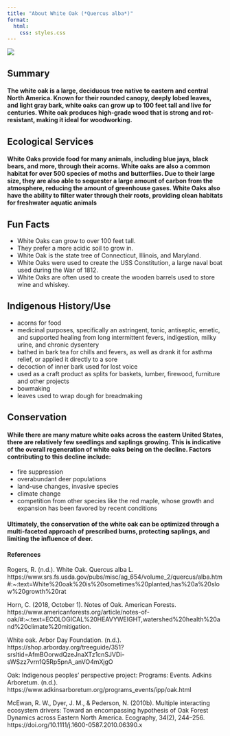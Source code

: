 ```yaml
---
title: "About White Oak (*Quercus alba*)"
format:
  html:
    css: styles.css
---
```


![](White-Oak.jpg)


## Summary

#### The white oak is a large, deciduous tree native to eastern and central North America. Known for their rounded canopy, deeply lobed leaves, and light gray bark, white oaks can grow up to 100 feet tall and live for centuries. White oak produces high-grade wood that is strong and rot-resistant, making it ideal for woodworking.

## Ecological Services

#### White Oaks provide food for many animals, including blue jays, black bears, and more, through their acorns. White oaks are also a common habitat for over 500 species of moths and butterflies. Due to their large size, they are also able to sequester a large amount of carbon from the atmosphere, reducing the amount of greenhouse gases. White Oaks also have the ability to filter water through their roots, providing clean habitats for freshwater aquatic animals

## Fun Facts
* White Oaks can grow to over 100 feet tall. 
* They prefer a more acidic soil to grow in. 
* White Oak is the state tree of Connecticut, Illinois, and Maryland. 
* White Oaks were used to create the USS Constitution, a large naval boat used        during the War of 1812.
* White Oaks are often used to create the wooden barrels used to store wine and       whiskey. 

## Indigenous History/Use
* acorns for food
* medicinal purposes, specifically an astringent, tonic, antiseptic, emetic, and supported healing from long intermittent fevers, indigestion, milky urine, and chronic dysentery
* bathed in bark tea for chills and fevers, as well as drank it for asthma relief, or applied it directly to a sore 
* decoction of inner bark used for lost voice
* used as a craft product as splits for baskets, lumber, firewood, furniture and other projects
* bowmaking
* leaves used to wrap dough for breadmaking

## Conservation

#### While there are many mature white oaks across the eastern United States, there are relatively few seedlings and saplings growing. This is indicative of the overall regeneration of white oaks being on the decline. Factors contributing to this decline include:
* fire suppression
* overabundant deer populations 
* land-use changes, invasive species
* climate change 
* competition from other species like the red maple, whose growth and expansion has been favored by recent conditions

#### Ultimately, the conservation of the white oak can be optimized through a multi-faceted approach of prescribed burns, protecting saplings, and limiting the influence of deer. 

#### References

Rogers, R. (n.d.). White Oak. Quercus alba L. https://www.srs.fs.usda.gov/pubs/misc/ag_654/volume_2/quercus/alba.htm#:~:text=White%20oak%20is%20sometimes%20planted,has%20a%20slow%20growth%20rat 


Horn, C. (2018, October 1). Notes of Oak. American Forests. https://www.americanforests.org/article/notes-of-oak/#:~:text=ECOLOGICAL%20HEAVYWEIGHT,watershed%20health%20and%20climate%20mitigation. 

White oak. Arbor Day Foundation. (n.d.). https://shop.arborday.org/treeguide/351?srsltid=AfmBOorwdQzeJnaXTz1cnSJVDi-sWSzz7vrn1Q5Rp5pnA_anVO4mXjgO 

Oak: Indigenous peoples’ perspective project: Programs: Events. Adkins Arboretum. (n.d.). https://www.adkinsarboretum.org/programs_events/ipp/oak.html 

McEwan, R. W., Dyer, J. M., & Pederson, N. (2010b). Multiple interacting ecosystem drivers: Toward an encompassing hypothesis of Oak Forest Dynamics across Eastern North America. Ecography, 34(2), 244–256. https://doi.org/10.1111/j.1600-0587.2010.06390.x 





